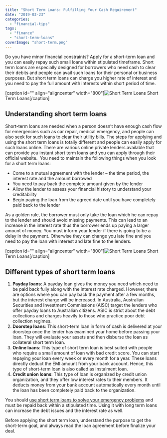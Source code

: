 ```yaml
---
title: "Short Term Loans: Fulfilling Your Cash Requirement"
date: "2019-03-23"
categories: 
  - "financial-tips"
tags: 
  - "finance"
  - "short-term-loans"
coverImage: "short-term.png"
---
```


Do you have minor financial constraints? Apply for a short-term loan and you can easily repay such small loans within stipulated timeframe. Short term loans are especially designed for borrowers who need cash to clear their debits and people can avail such loans for their personal or business purposes. But short term loans can charge you higher rate of interest and you need to pay the full amount with interests within short period of time.

\[caption id="" align="aligncenter" width="800"\]![Short Term Loans](images/9314ca14bacef913ed0662eae1642014.jpg "Short Term Loans") Short Term Loans\[/caption\]

## Understanding short term loans

Short-term loans are needed when a person doesn’t have enough cash flow for emergencies such as car repair, medical emergency, and people can also seek for such loans to clear their utility bills. The steps for applying and using the short term loans is totally different and people can easily apply for such loans online. There are various online private lenders available that can provide you instant short term loans and you can apply through their official website.  You need to maintain the following things when you look for a short term loans:

- Come to a mutual agreement with the lender – the time period, the interest rate and the amount borrowed
- You need to pay back the complete amount given by the lender
- Allow the lender to assess your financial history to understand your creditability
- Begin paying the loan from the agreed date until you have completely paid back to the lender

As a golden rule, the borrower must only take the loan which he can repay to the lender and should avoid missing payments. This can lead to an increase in the interest rate thus the borrower ends up paying a larger amount of money. You must inform your lender if there is going to be a delay in the payment. Otherwise they can change you late fine and you need to pay the loan with interest and late fine to the lenders.

\[caption id="" align="aligncenter" width="800"\]![Short Term Loans](images/1997f21b6ae33155f1e3ec83145883fb.jpg "Short Term Loans") Short Term Loans\[/caption\]

## Different types of short term loans

1. **Payday loans**: A payday loan gives the money you need which need to be paid back fully along with the interest rate charged. However, there are options where you can pay back the payment after a few months, but the interest charge will be increased. In Australia, Australian Securities and Investment Commissions (AISC) target the lenders who offer payday loans to Australian citizens. ASIC is strict about the debt collections and charges heavily to those who practice poor debt collection regimes.
2. **Doorstep loans**: This short-term loan in form of cash is delivered at your doorstep once the lender has examined your home before passing your loan. They will evaluate your assets and then disburse the loan as collateral short term loan.
3. **Online loans**: This type of short term loan is best suited with people who require a small amount of loan with bad credit score. You can start repaying your loan every week or every month for a year. These loans directly deduct the EMI amount from your bank account. Hence, this type of short-term loan is also called as instalment loan.
4. **Credit union loans**: This type of loan is organized by credit union organization, and they offer low interest rates to their members. It deducts money from your bank account automatically every month until the loan has been completely paid back to the organization.

You should [use short term loans to solve your emergency problems](https://www.gatewayequity.com.au/short-term-loans-brisbane/) and must be repaid back within a stipulated time. Using it with long term loans can increase the debt issues and the interest rate as well.

Before applying the short term loan, understand the purpose to get the short-term goal, and always read the loan agreement before finalize your deal.
